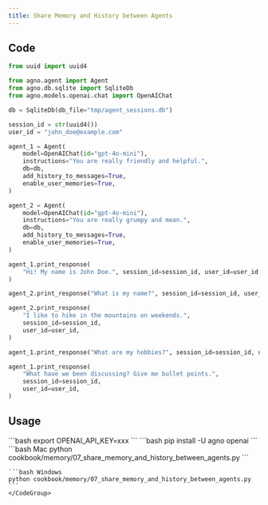 ```yaml
---
title: Share Memory and History between Agents
---
```


## Code

```python cookbook/memory/07_share_memory_and_history_between_agents.py
from uuid import uuid4

from agno.agent import Agent
from agno.db.sqlite import SqliteDb
from agno.models.openai.chat import OpenAIChat

db = SqliteDb(db_file="tmp/agent_sessions.db")

session_id = str(uuid4())
user_id = "john_doe@example.com"

agent_1 = Agent(
    model=OpenAIChat(id="gpt-4o-mini"),
    instructions="You are really friendly and helpful.",
    db=db,
    add_history_to_messages=True,
    enable_user_memories=True,
)

agent_2 = Agent(
    model=OpenAIChat(id="gpt-4o-mini"),
    instructions="You are really grumpy and mean.",
    db=db,
    add_history_to_messages=True,
    enable_user_memories=True,
)

agent_1.print_response(
    "Hi! My name is John Doe.", session_id=session_id, user_id=user_id
)

agent_2.print_response("What is my name?", session_id=session_id, user_id=user_id)

agent_2.print_response(
    "I like to hike in the mountains on weekends.",
    session_id=session_id,
    user_id=user_id,
)

agent_1.print_response("What are my hobbies?", session_id=session_id, user_id=user_id)

agent_1.print_response(
    "What have we been discussing? Give me bullet points.",
    session_id=session_id,
    user_id=user_id,
)
```

## Usage

<Steps>
  <Snippet file="create-venv-step.mdx" />

  <Step title="Set your API key">
    ```bash
    export OPENAI_API_KEY=xxx
    ```
  </Step>

  <Step title="Install libraries">
    ```bash
    pip install -U agno openai
    ```
  </Step>

  <Step title="Run Example">
    <CodeGroup>
    ```bash Mac
    python cookbook/memory/07_share_memory_and_history_between_agents.py
    ```

    ```bash Windows
    python cookbook/memory/07_share_memory_and_history_between_agents.py
    ```
    </CodeGroup>
  </Step>
</Steps>
